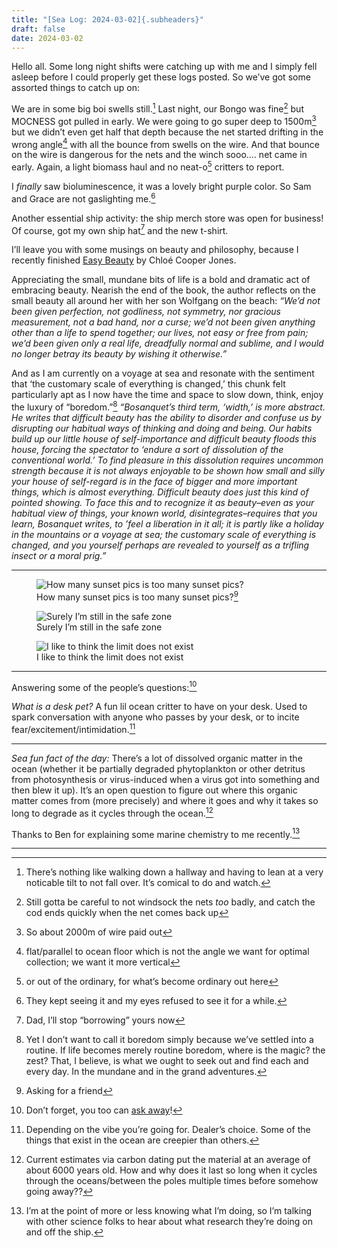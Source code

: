 ```yaml
---
title: "[Sea Log: 2024-03-02]{.subheaders}"
draft: false
date: 2024-03-02
---
```


::: {.div .bodyfont}

Hello all. Some long night shifts were catching up with me and I simply fell asleep before I could properly get these logs posted. So we've got some assorted things to catch up on:

We are in some big boi swells still.^[There's nothing like walking down a hallway and having to lean at a very noticable tilt to not fall over. It's comical to do and watch.] Last night, our Bongo was fine^[Still gotta be careful to not windsock the nets *too* badly, and catch the cod ends quickly when the net comes back up] but MOCNESS got pulled in early. We were going to go super deep to 1500m^[So about 2000m of wire paid out] but we didn't even get half that depth because the net started drifting in the wrong angle^[flat/parallel to ocean floor which is not the angle we want for optimal collection; we want it more vertical] with all the bounce from swells on the wire. And that bounce on the wire is dangerous for the nets and the winch sooo.... net came in early. Again, a light biomass haul and no neat-o^[or out of the ordinary, for what's become ordinary out here] critters to report.

I *finally* saw bioluminescence, it was a lovely bright purple color. So Sam and Grace are not gaslighting me.^[They kept seeing it and my eyes refused to see it for a while.]

Another essential ship activity: the ship merch store was open for business! Of course, got my own ship hat^[Dad, I'll stop "borrowing" yours now] and the new t-shirt.

I'll leave you with some musings on beauty and philosophy, because I recently finished [Easy Beauty](https://www.goodreads.com/en/book/show/58438546) by Chloé Cooper Jones.

Appreciating the small, mundane bits of life is a bold and dramatic act of embracing beauty. Nearish the end of the book, the author reflects on the small beauty all around her with her son Wolfgang on the beach:
*"We'd not been given perfection, not godliness, not symmetry, nor gracious measurement, not a bad hand, nor a curse; we'd not been given anything other than a life to spend together; our lives, not easy or free from pain; we'd been given only a real life, dreadfully normal and sublime, and I would no longer betray its beauty by wishing it otherwise."*

And as I am currently on a voyage at sea and resonate with the sentiment that 'the customary scale of everything is changed,' this chunk felt particularly apt as I now have the time and space to slow down, think, enjoy the luxury of "boredom."^[Yet I don't want to call it boredom simply because we've settled into a routine. If life becomes merely routine boredom, where is the magic? the zest? That, I believe, is what we ought to seek out and find each and every day. In the mundane and in the grand adventures.]
*"Bosanquet's third term, 'width,' is more abstract. He writes that difficult beauty has the ability to disorder and confuse us by disrupting our habitual ways of thinking and doing and being. Our habits build up our little house of self-importance and difficult beauty floods this house, forcing the spectator to 'endure a sort of dissolution of the conventional world.' To find pleasure in this dissolution requires uncommon strength because it is not always enjoyable to be shown how small and silly your house of self-regard is in the face of bigger and more important things, which is almost everything. Difficult beauty does just this kind of pointed showing. To face this and to recognize it as beauty--even as your habitual view of things, your known world, disintegrates--requires that you learn, Bosanquet writes, to 'feel a liberation in it all; it is partly like a holiday in the mountains or a voyage at sea; the customary scale of everything is changed, and you yourself perhaps are revealed to yourself as a trifling insect or a moral prig."*

----

::: {layout-ncol=3}

![How many sunset pics is too many sunset pics?^[Asking for a friend]](pics/sunset11.jpg){fig-alt="gorgeous pastel/streaky clouds at sunset"}

![Surely I'm still in the safe zone](pics/sunset12.jpg){fig-alt="gorgeous pastel/streaky clouds at sunset"}

![I like to think the limit does not exist](pics/sunset13.jpg){fig-alt="gorgeous pastel/streaky clouds at sunset"}

:::

----

[Answering some of the people's questions:^[Don't forget, you too can [ask away](https://seabuck.netlify.app/ama)!]]{.subheaders}

*What is a desk pet?* A fun lil ocean critter to have on your desk. Used to spark conversation with anyone who passes by your desk, or to incite fear/excitement/intimidation.^[Depending on the vibe you're going for. Dealer's choice. Some of the things that exist in the ocean are creepier than others.]

----

*Sea fun fact of the day:* There's a lot of dissolved organic matter in the ocean (whether it be partially degraded phytoplankton or other detritus from photosynthesis or virus-induced when a virus got into something and then blew it up).
It's an open question to figure out where this organic matter comes from (more precisely) and where it goes and why it takes so long to degrade as it cycles through the ocean.^[Current estimates via carbon dating put the material at an average of about 6000 years old. How and why does it last so long when it cycles through the oceans/between the poles multiple times before somehow going away??]

Thanks to Ben for explaining some marine chemistry to me recently.^[I'm at the point of more or less knowing what I'm doing, so I'm talking with other science folks to hear about what research they're doing on and off the ship.]

----

:::

